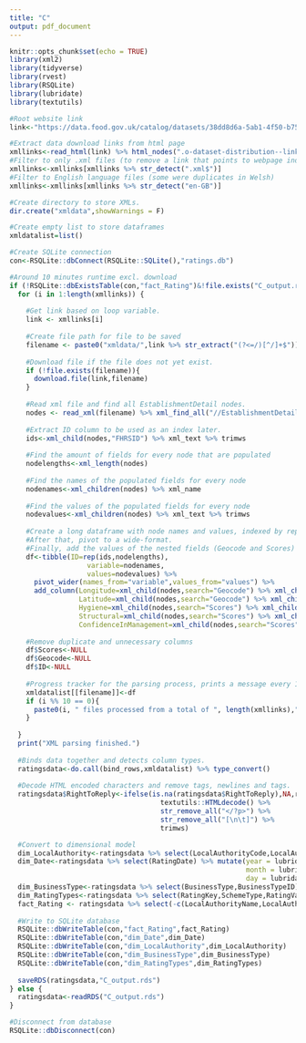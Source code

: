 ```yaml
---
title: "C"
output: pdf_document
---
```


```r
knitr::opts_chunk$set(echo = TRUE)
library(xml2)
library(tidyverse)
library(rvest)
library(RSQLite)
library(lubridate)
library(textutils)
```

```r
#Root website link
link<-"https://data.food.gov.uk/catalog/datasets/38dd8d6a-5ab1-4f50-b753-ab33288e3200"

#Extract data download links from html page
xmllinks<-read_html(link) %>% html_nodes(".o-dataset-distribution--link") %>% html_attr("href")
#Filter to only .xml files (to remove a link that points to webpage index)
xmllinks<-xmllinks[xmllinks %>% str_detect(".xml$")]
#Filter to English language files (some were duplicates in Welsh)
xmllinks<-xmllinks[xmllinks %>% str_detect("en-GB")]

#Create directory to store XMLs.
dir.create("xmldata",showWarnings = F)

#Create empty list to store dataframes
xmldatalist=list()

#Create SQLite connection
con<-RSQLite::dbConnect(RSQLite::SQLite(),"ratings.db")

#Around 10 minutes runtime excl. download
if (!RSQLite::dbExistsTable(con,"fact_Rating")&!file.exists("C_output.rds")) {
  for (i in 1:length(xmllinks)) {
    
    #Get link based on loop variable.
    link <- xmllinks[i]
    
    #Create file path for file to be saved
    filename <- paste0("xmldata/",link %>% str_extract("(?<=/)[^/]+$"))
    
    #Download file if the file does not yet exist.
    if (!file.exists(filename)){
      download.file(link,filename)
    }
    
    #Read xml file and find all EstablishmentDetail nodes.
    nodes <- read_xml(filename) %>% xml_find_all("//EstablishmentDetail")
    
    #Extract ID column to be used as an index later.
    ids<-xml_child(nodes,"FHRSID") %>% xml_text %>% trimws
    
    #Find the amount of fields for every node that are populated
    nodelengths<-xml_length(nodes)
    
    #Find the names of the populated fields for every node
    nodenames<-xml_children(nodes) %>% xml_name
    
    #Find the values of the populated fields for every node
    nodevalues<-xml_children(nodes) %>% xml_text %>% trimws
    
    #Create a long dataframe with node names and values, indexed by repeating the index node-length times.
    #After that, pivot to a wide-format.
    #Finally, add the values of the nested fields (Geocode and Scores) separately, as they would have been merged into one column otherwise.
    df<-tibble(ID=rep(ids,nodelengths),
                   variable=nodenames,
                   values=nodevalues) %>%
      pivot_wider(names_from="variable",values_from="values") %>%
      add_column(Longitude=xml_child(nodes,search="Geocode") %>% xml_child("Longitude") %>% xml_text,
                 Latitude=xml_child(nodes,search="Geocode") %>% xml_child("Latitude") %>% xml_text,
                 Hygiene=xml_child(nodes,search="Scores") %>% xml_child("Hygiene") %>% xml_text,
                 Structural=xml_child(nodes,search="Scores") %>% xml_child("Structural") %>% xml_text,
                 ConfidenceInManagement=xml_child(nodes,search="Scores") %>% xml_child("ConfidenceInManagement") %>% xml_text)
    
    #Remove duplicate and unnecessary columns
    df$Scores<-NULL
    df$Geocode<-NULL
    df$ID<-NULL
    
    #Progress tracker for the parsing process, prints a message every 10 files.
    xmldatalist[[filename]]<-df
    if (i %% 10 == 0){
      paste0(i, " files processed from a total of ", length(xmllinks),".") %>% print()
    }
    
  }
  print("XML parsing finished.")
  
  #Binds data together and detects column types.
  ratingsdata<-do.call(bind_rows,xmldatalist) %>% type_convert()
  
  #Decode HTML encoded characters and remove tags, newlines and tags.
  ratingsdata$RightToReply<-ifelse(is.na(ratingsdata$RightToReply),NA,ratingsdata$RightToReply[!is.na(ratingsdata$RightToReply)] %>%
                                     textutils::HTMLdecode() %>%
                                     str_remove_all("</?p>") %>%
                                     str_remove_all("[\n\t]") %>%
                                     trimws)

  #Convert to dimensional model
  dim_LocalAuthority<-ratingsdata %>% select(LocalAuthorityCode,LocalAuthorityName,LocalAuthorityWebSite,LocalAuthorityEmailAddress) %>% distinct
  dim_Date<-ratingsdata %>% select(RatingDate) %>% mutate(year = lubridate::year(RatingDate),
                                                          month = lubridate::month(RatingDate),
                                                          day = lubridate::day(RatingDate)) %>% distinct()
  dim_BusinessType<-ratingsdata %>% select(BusinessType,BusinessTypeID) %>% distinct()
  dim_RatingTypes<-ratingsdata %>% select(RatingKey,SchemeType,RatingValue) %>% distinct
  fact_Rating <- ratingsdata %>% select(-c(LocalAuthorityName,LocalAuthorityWebSite,LocalAuthorityEmailAddress,BusinessType,RatingValue,SchemeType))
  
  #Write to SQLite database
  RSQLite::dbWriteTable(con,"fact_Rating",fact_Rating)
  RSQLite::dbWriteTable(con,"dim_Date",dim_Date)
  RSQLite::dbWriteTable(con,"dim_LocalAuthority",dim_LocalAuthority)
  RSQLite::dbWriteTable(con,"dim_BusinessType",dim_BusinessType)
  RSQLite::dbWriteTable(con,"dim_RatingTypes",dim_RatingTypes)
  
  saveRDS(ratingsdata,"C_output.rds")
} else {
  ratingsdata<-readRDS("C_output.rds")
} 

#Disconnect from database
RSQLite::dbDisconnect(con)
```


